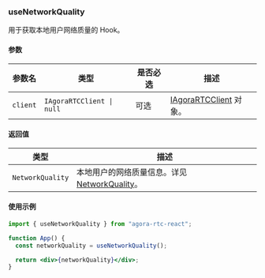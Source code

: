 ### useNetworkQuality

用于获取本地用户网络质量的 Hook。

#### 参数

| 参数名   | 类型                                         | 是否必选 | 描述                                                                                                                                          |
| -------- | -------------------------------------------- | -------- | --------------------------------------------------------------------------------------------------------------------------------------------- |
| `client` | `IAgoraRTCClient `<code>&#124;</code>` null` | 可选     | [IAgoraRTCClient](https://docportal.shengwang.cn/cn/live-streaming-premium-4.x/API%20Reference/web_ng/interfaces/iagorartcclient.html) 对象。 |

#### 返回值

| 类型             | 描述                                                                                                                                                             |
| ---------------- | ---------------------------------------------------------------------------------------------------------------------------------------------------------------- |
| `NetworkQuality` | 本地用户的网络质量信息。详见 [NetworkQuality](https://docportal.shengwang.cn/cn/live-streaming-premium-4.x/API%20Reference/web_ng/globals.html#networkquality)。 |

#### 使用示例

```jsx
import { useNetworkQuality } from "agora-rtc-react";

function App() {
  const networkQuality = useNetworkQuality();

  return <div>{networkQuality}</div>;
}
```
